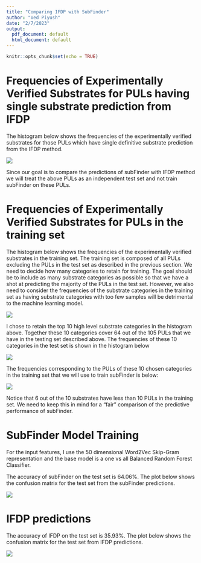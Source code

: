 ```yaml
---
title: "Comparing IFDP with SubFinder"
author: "Ved Piyush"
date: "2/7/2023"
output:
  pdf_document: default
  html_document: default
---
```


```r
knitr::opts_chunk$set(echo = TRUE)
```

# Frequencies of Experimentally Verified Substrates for PULs having single substrate prediction from IFDP

The histogram below shows the frequencies of the experimentally verified substrates for those PULs which have single definitive substrate prediction from the IFDP method.

![](histogram_freq_def_preds.PNG)

Since our goal is to compare the predictions of subFinder with IFDP method we will treat the above PULs as an independent test set and not train subFinder on these PULs.

# Frequencies of Experimentally Verified Substrates for PULs in the training set

The histogram below shows the frequencies of the experimentally verified substrates in the training set. The training set is composed of all PULs excluding the PULs in the test set as described in the previous section. We need to decide how many categories to retain for training. The goal should be to include as many substrate categories as possible so that we have a shot at predicting the majority of the PULs in the test set. However, we also need to consider the frequencies of the substrate categories in the training set as having substrate categories with too few samples will be detrimental to the machine learning model. 

![](histogram_freq_def_train.PNG)

I chose to retain the top 10 high level substrate categories in the histogram above. Together these 10 categories cover 64 out of the 105 PULs that we have in the testing set described above. The frequencies of these 10 categories in the test set is shown in the histogram below

![](freq_test.PNG)

The frequencies corresponding to the PULs of these 10 chosen categories in the training set that we will use to train subFinder is below: 

![](chosen.PNG)

Notice that 6 out of the 10 substrates have less than 10 PULs in the training set. We need to keep this in mind for a "fair" comparison of the predictive performance of subFinder. 

# SubFinder Model Training

For the input features, I use the 50 dimensional Word2Vec Skip-Gram representation and the base model is a one vs all Balanced Random Forest Classifier. 

The accuracy of subFinder on the test set is $64.06\%$. The plot below shows the confusion matrix for the test set from the subFinder predictions. 

![](cm_word2vec.PNG)

# IFDP predictions

The accuracy of IFDP on the test set is $35.93\%$. The plot below shows the confusion matrix for the test set from IFDP predictions. 

![](cm_IFDP.PNG)
